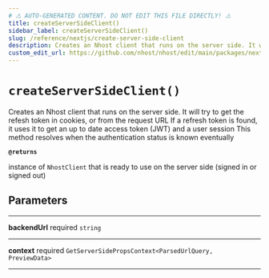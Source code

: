 ```yaml
---
# ⚠️ AUTO-GENERATED CONTENT. DO NOT EDIT THIS FILE DIRECTLY! ⚠️
title: createServerSideClient()
sidebar_label: createServerSideClient()
slug: /reference/nextjs/create-server-side-client
description: Creates an Nhost client that runs on the server side. It will try to get the refesh token in cookies, or from the request URL If a refresh token is found, it uses it to get an up to date access token (JWT) and a user session This method resolves when the authentication status is known eventually
custom_edit_url: https://github.com/nhost/nhost/edit/main/packages/nextjs/src/create-server-side-client.ts#L16
---
```


# `createServerSideClient()`

Creates an Nhost client that runs on the server side.
It will try to get the refesh token in cookies, or from the request URL
If a refresh token is found, it uses it to get an up to date access token (JWT) and a user session
This method resolves when the authentication status is known eventually

**`@returns`**

instance of `NhostClient` that is ready to use on the server side (signed in or signed out)

## Parameters

---

**<span className="parameter-name">backendUrl</span>** <span className="optional-status">required</span> <code>string</code>

---

**<span className="parameter-name">context</span>** <span className="optional-status">required</span> <code>GetServerSidePropsContext&lt;ParsedUrlQuery, PreviewData&gt;</code>

---
